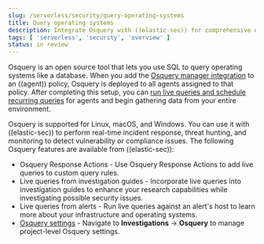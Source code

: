```yaml
---
slug: /serverless/security/query-operating-systems
title: Query operating systems
description: Integrate Osquery with ((elastic-sec)) for comprehensive data collection and security monitoring.
tags: [ 'serverless', 'security', 'overview' ]
status: in review
---
```


<DocBadge template="technical preview" />
<div id="use-osquery"></div>

Osquery is an open source tool that lets you use SQL to query operating systems like a database. When you add the [Osquery manager integration](((kibana-ref))/manage-osquery-integration.html) to an ((agent)) policy, Osquery is deployed to all agents assigned to that policy. After completing this setup, you can [run live queries and schedule recurring queries](((kibana-ref))/osquery.html) for agents and begin gathering data from your entire environment.

Osquery is supported for Linux, macOS, and Windows. You can use it with ((elastic-sec)) to perform real-time incident response, threat hunting, and monitoring to detect vulnerability or compliance issues. The following Osquery features are available from ((elastic-sec)):

* <DocLink slug="/serverless/security/osquery-response-action">Osquery Response Actions</DocLink> - Use Osquery Response Actions to add live queries to custom query rules.
* <DocLink slug="/serverless/security/invest-guide-run-osquery">Live queries from investigation guides</DocLink> - Incorporate live queries into investigation guides to enhance your research capabilities while investigating possible security issues.
* <DocLink slug="/serverless/security/alerts-run-osquery">Live queries from alerts</DocLink> - Run live queries against an alert's host to learn more about your infrastructure and operating systems.
* [Osquery settings](((kibana-ref))/osquery.html) - Navigate to **Investigations** → **Osquery** to manage project-level Osquery settings.
